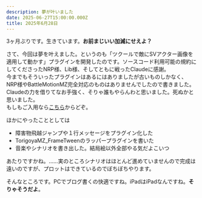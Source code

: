 ```yaml
---
description: 夢が叶いました
date: 2025-06-27T15:00:00.000Z
title: 2025年6月28日
---
```


3ヶ月ぶりです。生きています。**お前まじいい加減にせえよ？**

さて、今回は夢を叶えました。というのも「ツクールで敵にSVアクター画像を適用して動かす」プラグインを開発したのです。ソースコード利用可能の規約にしてくださったNRP様、Lib様、そしてともに戦ったClaudeに感謝。\
今までもそういったプラグインはあるにはありましたが古いものしかなく、NRP様やBattleMotionMZ完全対応のものはありませんでしたので書きました。Claudeの力を借りてなお手強く、そりゃ誰もやらんわと思いました。死ぬかと思いました。\
もしもご入用なら[こちら](https://github.com/furamon/rmmz-plugin/blob/main/_dist/Furamon_EnemyActorAnimation.js)からどぞ。

ほかにやったこととしては

* 障害物飛越ジャンプや１行メッセージをプラグイン化した
* TorigoyaMZ\_FrameTweenのラッパープラグインを書いた
* 音楽やシナリオを書き出した。結局絵以外全部やる気だよこいつ

あたりですかね。……実のところシナリオはほとんど進めていませんので完成は遠いのですが、プロットはできているのでぼちぼちやります。

そんなところです。PCでブログ書くの快適ですね。iPadはiPadなんですね。**そりゃそうだよ**。
